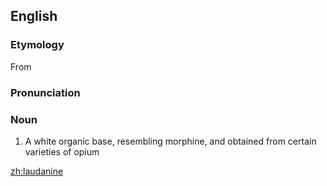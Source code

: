 ==English==

===Etymology===
From {{suffix|laudanum|ine}}

===Pronunciation===
{{a|UK}} {{IPA|/lɔː.də.niːn/}}

===Noun===
{{en-noun|-}}

# {{chemistry}} A white organic base, resembling morphine, and obtained from certain varieties of opium

[[zh:laudanine]]
